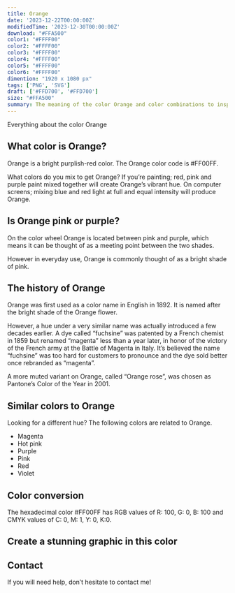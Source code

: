 ```yaml
---
title: Orange
date: '2023-12-22T00:00:00Z'
modifiedTime: '2023-12-30T00:00:00Z'
download: "#FFA500"
color1: "#FFFF00"
color2: "#FFFF00"
color3: "#FFFF00"
color4: "#FFFF00"
color5: "#FFFF00"
color6: "#FFFF00"
dimention: "1920 x 1080 px"
tags: ['PNG', 'SVG']
draft: ['#FFD700', '#FFD700']
size: "#FFA500"
summary: The meaning of the color Orange and color combinations to inspire your next design.
---
```


Everything about the color Orange

## What color is Orange?

Orange is a bright purplish-red color. The Orange color code is #FF00FF.

What colors do you mix to get Orange? If you’re painting; red, pink and purple paint mixed together will create Orange’s vibrant hue. On computer screens; mixing blue and red light at full and equal intensity will produce Orange.

## Is Orange pink or purple?

On the color wheel Orange is located between pink and purple, which means it can be thought of as a meeting point between the two shades.

However in everyday use, Orange is commonly thought of as a bright shade of pink.

## The history of Orange

Orange was first used as a color name in English in 1892. It is named after the bright shade of the Orange flower.

However, a hue under a very similar name was actually introduced a few decades earlier. A dye called “fuchsine” was patented by a French chemist in 1859 but renamed “magenta” less than a year later, in honor of the victory of the French army at the Battle of Magenta in Italy. It’s believed the name “fuchsine” was too hard for customers to pronounce and the dye sold better once rebranded as “magenta”.

A more muted variant on Orange, called “Orange rose”, was chosen as Pantone’s Color of the Year in 2001.

## Similar colors to Orange

Looking for a different hue? The following colors are related to Orange.

- Magenta
- Hot pink
- Purple
- Pink
- Red
- Violet

## Color conversion

The hexadecimal color #FF00FF has RGB values of R: 100, G: 0, B: 100 and CMYK values of C: 0, M: 1, Y: 0, K:0.

<Table
  headers={['TYPES', 'VALUE', 'CSS']}
  rows={[
    ['HEX', 'ff00ff', 'ff00ff'],
    ['RGB DECIMAL', '255, 0, 255', 'rgb(255,0,255)'],
    ['CMYK', '0, 100, 0, 0', '-'],
    ['HSL', '300°, 100, 50', 'hsl(300°, 100%, 50%)']
  ]}
/>

## Create a stunning graphic in this color

## Contact

If you will need help, don’t hesitate to contact me!
